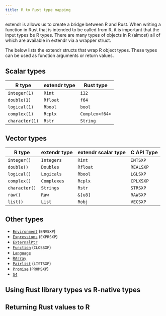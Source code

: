 ```yaml
---
title: R to Rust type mapping
---
```


extendr is allows us to create a bridge between R and Rust. When writing a function in Rust that is intended to be called from R, it is important that the input types be R types. There are many types of objects in R (almost) all of which are available in extendr via a wrapper struct. 

The below lists the extendr structs that wrap R object types. These types can be used as function arguments or return values. 

## Scalar types

| R type | extendr type | Rust type | 
| ------| -----------| ----------|
| `integer(1)` | `Rint` |  `i32` |
| `double(1)` | `Rfloat` |  `f64` | 
| `logical(1)` | `Rbool` | `bool` |
| `complex(1)` | `Rcplx` | `Complex<f64>` | 
| `character(1)` |  `Rstr` | `String` | 

## Vector types

| R type        | extendr type | extendr scalar type | C API Type |
|-------------|------------|-------------------|----------|
| `integer()`   | `Integers`   |  `Rint`  | `INTSXP`  | 
| `double()`    | `Doubles`    | `Rfloat` | `REALSXP` |
| `logical()`   | `Logicals`   | `Rbool`  | `LGLSXP`  |
| `complex()`   | `Complexes`  | `Rcplx`  | `CPLXSXP` |
| `character()` | `Strings`    |  `Rstr`  | `STRSXP`  |
| `raw()`       | `Raw`        |  `&[u8]` | `RAWSXP`  |
| `list()`      | `List`       | `Robj`   | `VECSXP`  |


## Other types 


- [`Environment`](https://extendr.github.io/extendr/extendr_api/wrapper/environment/struct.Environment.html) (`ENVSXP`)
- [`Expressions`](https://extendr.github.io/extendr/extendr_api/wrapper/expr/struct.Expressions.html) (`EXPRSXP`)
- [`ExternalPtr`](https://extendr.github.io/extendr/extendr_api/wrapper/externalptr/struct.ExternalPtr.html)
- [`Function`](https://extendr.github.io/extendr/extendr_api/wrapper/function/struct.Function.html) (`CLOSSXP`)
- [`Language`](https://extendr.github.io/extendr/extendr_api/wrapper/lang/struct.Language.html)
- [`RArray`](https://extendr.github.io/extendr/extendr_api/wrapper/matrix/struct.RArray.html)
- [`Pairlist`](https://extendr.github.io/extendr/extendr_api/wrapper/pairlist/struct.Pairlist.html) (`LISTSXP`)
- [`Promise`](https://extendr.github.io/extendr/extendr_api/wrapper/promise/struct.Promise.html) (`PROMSXP`)
- [`S4`](https://extendr.github.io/extendr/extendr_api/wrapper/s4/struct.S4.html)

## Using Rust library types vs R-native types

## Returning Rust values to R